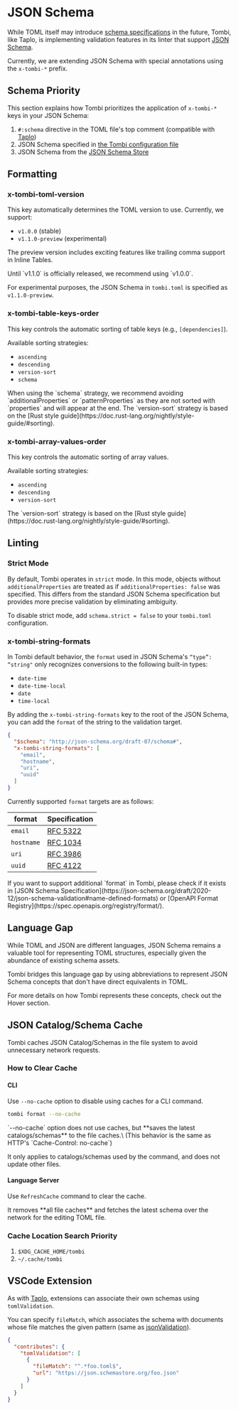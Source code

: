 
# JSON Schema

While TOML itself may introduce [schema specifications](https://github.com/toml-lang/toml/issues/792) in the future,
Tombi, like Taplo, is implementing validation features in its linter that support [JSON Schema](https://json-schema.org/).

Currently, we are extending JSON Schema with special annotations using the `x-tombi-*` prefix.

## Schema Priority
This section explains how Tombi prioritizes the application of `x-tombi-*` keys in your JSON Schema:

1. `#:schema` directive in the TOML file's top comment (compatible with [Taplo](https://taplo.tamasfe.dev/configuration/directives.html#the-schema-directive))
2. JSON Schema specified in [the Tombi configuration file](/docs/configuration#search-priority)
3. JSON Schema from the [JSON Schema Store](https://json.schemastore.org)

## Formatting
### x-tombi-toml-version
This key automatically determines the TOML version to use.
Currently, we support:
- `v1.0.0` (stable)
- `v1.1.0-preview` (experimental)

The preview version includes exciting features like trailing comma support in Inline Tables.

<Note>
Until `v1.1.0` is officially released, we recommend using `v1.0.0`.

For experimental purposes, the JSON Schema in `tombi.toml` is specified as `v1.1.0-preview`.
</Note>

### x-tombi-table-keys-order

This key controls the automatic sorting of table keys (e.g., `[dependencies]`).

Available sorting strategies:
- `ascending`
- `descending`
- `version-sort`
- `schema`

<Note>
When using the `schema` strategy, we recommend avoiding `additionalProperties` or `patternProperties` as they are not sorted with `properties` and will appear at the end.
</Note>

<Note>
The `version-sort` strategy is based on the [Rust style guide](https://doc.rust-lang.org/nightly/style-guide/#sorting).
</Note>

### x-tombi-array-values-order

This key controls the automatic sorting of array values.

Available sorting strategies:
- `ascending`
- `descending`
- `version-sort`

<Note>
The `version-sort` strategy is based on the [Rust style guide](https://doc.rust-lang.org/nightly/style-guide/#sorting).
</Note>

## Linting
### Strict Mode
By default, Tombi operates in `strict` mode. In this mode, objects without `additionalProperties` are treated as if `additionalProperties: false` was specified.
This differs from the standard JSON Schema specification but provides more precise validation by eliminating ambiguity.

To disable strict mode, add `schema.strict = false` to your `tombi.toml` configuration.

### x-tombi-string-formats

In Tombi default behavior, the `format` used in JSON Schema's `“type”: “string"` only recognizes conversions to the following built-in types:

- `date-time`
- `date-time-local`
- `date`
- `time-local`

By adding the `x-tombi-string-formats` key to the root of the JSON Schema, you can add the `format` of the string to the validation target.

```json
{
  "$schema": "http://json-schema.org/draft-07/schema#",
  "x-tombi-string-formats": [
    "email",
    "hostname",
    "uri",
    "uuid"
  ]
}
```

Currently supported `format` targets are as follows:

| format         | Specification                                             |
|----------------|-----------------------------------------------------------|
| `email`        | [RFC 5322](https://datatracker.ietf.org/doc/html/rfc5322) |
| `hostname`     | [RFC 1034](https://datatracker.ietf.org/doc/html/rfc1034) |
| `uri`          | [RFC 3986](https://datatracker.ietf.org/doc/html/rfc3986) |
| `uuid`         | [RFC 4122](https://datatracker.ietf.org/doc/html/rfc4122) |

<Note>
If you want to support additional `format` in Tombi, please check if it exists in [JSON Schema Specification](https://json-schema.org/draft/2020-12/json-schema-validation#name-defined-formats) or [OpenAPI Format Registry](https://spec.openapis.org/registry/format/).
</Note>

## Language Gap
While TOML and JSON are different languages, JSON Schema remains a valuable tool for representing TOML structures, especially given the abundance of existing schema assets.

Tombi bridges this language gap by using abbreviations to represent JSON Schema concepts that don't have direct equivalents in TOML.

For more details on how Tombi represents these concepts, check out the Hover section.

## JSON Catalog/Schema Cache
Tombi caches JSON Catalog/Schemas in the file system to avoid unnecessary network requests.

### How to Clear Cache
#### CLI
Use `--no-cache` option to disable using caches for a CLI command.

```bash
tombi format --no-cache
```

<Warning>
`--no-cache` option does not use caches, but **saves the latest catalogs/schemas** to the file caches.\
(This behavior is the same as HTTP's `Cache-Control: no-cache`)

It only applies to catalogs/schemas used by the command, and does not update other files.
</Warning>

#### Language Server
Use `RefreshCache` command to clear the cache.

<Warning>
It removes **all file caches** and fetches the latest schema over the network for the editing TOML file.
</Warning>

### Cache Location Search Priority

1. `$XDG_CACHE_HOME/tombi`
2. `~/.cache/tombi`

## VSCode Extension
As with [Taplo](https://taplo.tamasfe.dev/configuration/developing-schemas.html#visual-studio-code-extensions), extensions can associate their own schemas using `tomlValidation`.

You can specify `fileMatch`, which associates the schema with documents whose file matches the given pattern (same as [jsonValidation](https://code.visualstudio.com/api/references/contribution-points#contributes.jsonValidation)).

```json
{
  "contributes": {
    "tomlValidation": [
      {
        "fileMatch": "^.*foo.toml$",
        "url": "https://json.schemastore.org/foo.json"
      }
    ]
  }
}
```

